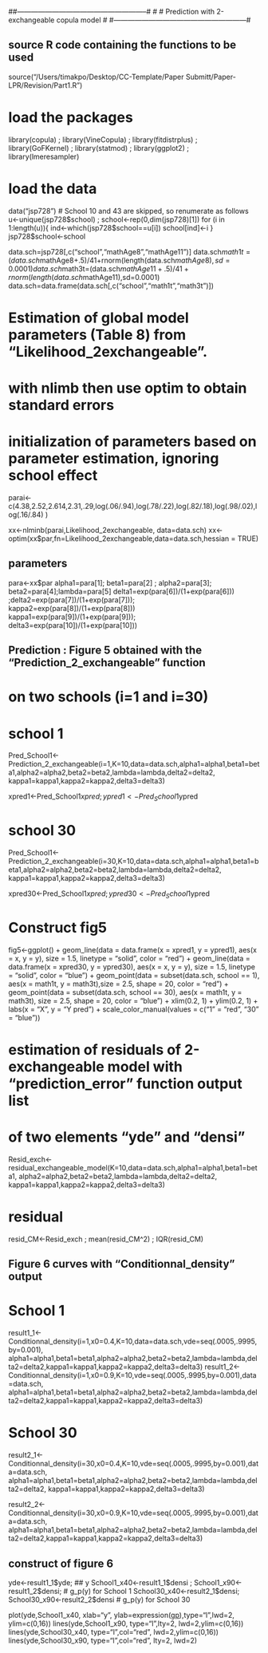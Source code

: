
##--------------------------------------------------------#
#
#           Prediction with 2-exchangeable copula model
#
#---------------------------------------------------------#

## source R code containing the functions to be used

source("/Users/timakpo/Desktop/CC-Template/Paper Submitt/Paper-LPR/Revision/Part1.R")


# load the packages

library(copula) ; library(VineCopula) ; library(fitdistrplus)  ; library(GoFKernel) ; library(statmod) ; library(ggplot2) ; library(lmeresampler)



# load the data

data("jsp728")  # School 10 and 43 are skipped, so renumerate as follows
u<-unique(jsp728$school) ; school<-rep(0,dim(jsp728)[1])
for (i in 1:length(u)){ ind<-which(jsp728$school==u[i]) school[ind]<-i }
jsp728$school<-school

data.sch=jsp728[,c("school","mathAge8","mathAge11")]
data.sch$math1t=(data.sch$mathAge8+.5)/41+rnorm(length(data.sch$mathAge8),sd=0.0001)
data.sch$math3t=(data.sch$mathAge11+.5)/41+rnorm(length(data.sch$mathAge11),sd=0.0001)
data.sch=data.frame(data.sch[,c("school","math1t","math3t")])


# Estimation of global model parameters (Table 8) from "Likelihood_2exchangeable". 
# with nlimb then use optim to obtain standard errors
# initialization of parameters based on parameter estimation, ignoring school effect

parai<-c(4.38,2.52,2.614,2.31,.29,log(.06/.94),log(.78/.22),log(.82/.18),log(.98/.02),log(.16/.84) )

xx<-nlminb(parai,Likelihood_2exchangeable, data=data.sch)
xx<-optim(xx$par,fn=Likelihood_2exchangeable,data=data.sch,hessian = TRUE)




## parameters
para<-xx$par
alpha1=para[1]; beta1=para[2] ;
alpha2=para[3]; beta2=para[4];lambda=para[5] 
delta1=exp(para[6])/(1+exp(para[6])) ;delta2=exp(para[7])/(1+exp(para[7]));
kappa2=exp(para[8])/(1+exp(para[8]))
kappa1=exp(para[9])/(1+exp(para[9])); delta3=exp(para[10])/(1+exp(para[10]))


## Prediction : Figure 5 obtained with the "Prediction_2_exchangeable" function
# on two schools (i=1 and i=30)

# school 1
Pred_School1<-Prediction_2_exchangeable(i=1,K=10,data=data.sch,alpha1=alpha1,beta1=beta1,alpha2=alpha2,beta2=beta2,lambda=lambda,delta2=delta2,
                          kappa1=kappa1,kappa2=kappa2,delta3=delta3)


xpred1<-Pred_School1$xpred; ypred1<-Pred_School1$ypred

# school 30
Pred_School1<-Prediction_2_exchangeable(i=30,K=10,data=data.sch,alpha1=alpha1,beta1=beta1,alpha2=alpha2,beta2=beta2,lambda=lambda,delta2=delta2,
                                        kappa1=kappa1,kappa2=kappa2,delta3=delta3)

xpred30<-Pred_School1$xpred; ypred30<-Pred_School1$ypred

# Construct fig5

fig5<-ggplot() +
  geom_line(data = data.frame(x = xpred1, y = ypred1), aes(x = x, y = y), size = 1.5, linetype = "solid", color = "red") +
  geom_line(data = data.frame(x = xpred30, y = ypred30), aes(x = x, y = y), size = 1.5, linetype = "solid", color = "blue") +
  geom_point(data = subset(data.sch, school == 1), aes(x = math1t, y = math3t),size = 2.5, shape = 20, color = "red") +
  geom_point(data = subset(data.sch, school == 30), aes(x = math1t, y = math3t), size = 2.5, shape = 20, color = "blue") +
  xlim(0.2, 1) +
  ylim(0.2, 1) +
  labs(x = "X", y = "Y pred") +
  scale_color_manual(values = c("1" = "red", "30" = "blue"))



# estimation of residuals of 2-exchangeable model with "prediction_error" function output list
# of two elements "yde" and "densi"


Resid_exch<-residual_exchangeable_model(K=10,data=data.sch,alpha1=alpha1,beta1=beta1, alpha2=alpha2,beta2=beta2,lambda=lambda,delta2=delta2,
                                        kappa1=kappa1,kappa2=kappa2,delta3=delta3)

# residual 
resid_CM<-Resid_exch ; mean(resid_CM^2) ; IQR(resid_CM)


## Figure 6 curves with "Conditionnal_density" output 

# School 1 
result1_1<-Conditionnal_density(i=1,x0=0.4,K=10,data=data.sch,vde=seq(.0005,.9995,by=0.001),
              alpha1=alpha1,beta1=beta1,alpha2=alpha2,beta2=beta2,lambda=lambda,delta2=delta2,kappa1=kappa1,kappa2=kappa2,delta3=delta3)
result1_2<-Conditionnal_density(i=1,x0=0.9,K=10,vde=seq(.0005,.9995,by=0.001),data=data.sch,
             alpha1=alpha1,beta1=beta1,alpha2=alpha2,beta2=beta2,lambda=lambda,delta2=delta2,kappa1=kappa1,kappa2=kappa2,delta3=delta3)

# School 30
result2_1<-Conditionnal_density(i=30,x0=0.4,K=10,vde=seq(.0005,.9995,by=0.001),data=data.sch,
                alpha1=alpha1,beta1=beta1,alpha2=alpha2,beta2=beta2,lambda=lambda,delta2=delta2, kappa1=kappa1,kappa2=kappa2,delta3=delta3)

result2_2<-Conditionnal_density(i=30,x0=0.9,K=10,vde=seq(.0005,.9995,by=0.001),data=data.sch,
                alpha1=alpha1,beta1=beta1,alpha2=alpha2,beta2=beta2,lambda=lambda,delta2=delta2,kappa1=kappa1,kappa2=kappa2,delta3=delta3)


## construct of figure 6

yde<-result1_1$yde;  ## y
School1_x40<-result1_1$densi ; School1_x90<-result1_2$densi; # g_p(y) for School 1
School30_x40<-result2_1$densi; School30_x90<-result2_2$densi # g_p(y) for School 30

plot(yde,School1_x40, xlab="y", ylab=expression(g[p](y)),type="l",lwd=2, ylim=c(0,16))
lines(yde,School1_x90, type="l",lty=2, lwd=2,ylim=c(0,16))
lines(yde,School30_x40, type="l",col="red", lwd=2,ylim=c(0,16))
lines(yde,School30_x90, type="l",col="red", lty=2, lwd=2)


